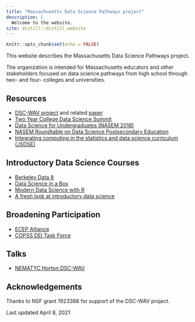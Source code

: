 ```yaml
---
title: "Massachusetts Data Science Pathways project"
description: |
  Welcome to the website.
site: distill::distill_website
---
```


```r
knitr::opts_chunk$set(echo = FALSE)

```


This website describes the Massachusetts Data Science Pathways project.

The organization is intended for Massachusetts educators and other stakeholders focused on data science pathways from high school through two- and four- colleges and universities.

## Resources

- [DSC-WAV project](http://dsc-wav.github.io/www/) and related [paper](https://hdsr.mitpress.mit.edu/pub/nvflcexe/release/1)
- [Two Year College Data Science Summit](https://www.amstat.org/ASA/Education/Two-Year-College-Data-Science-Summit.aspx)
- [Data Science for Undergraduates (NASEM 2018)](https://nas.edu/envisioningds)
- [NASEM Roundtable on Data Science Postsecondary Education](https://www.nationalacademies.org/event/06-12-2019/roundtable-on-data-science-postsecondary-education-meeting-11)
- [Integrating computing in the statistics and data science curriculum (JSDSE)](https://www.tandfonline.com/doi/full/10.1080/10691898.2020.1870416)

## Introductory Data Science Courses

- [Berkeley Data 8](http://data8.org)
- [Data Science in a Box](https://datasciencebox.org)
- [Modern Data Science with R](https://mdsr-book.github.io/mdsr2e)
- [A fresh look at introductory data science](https://www.tandfonline.com/doi/full/10.1080/10691898.2020.1804497?src=recsys)

## Broadening Participation

- [ECEP Alliance](https://ecepalliance.org)
- [COPSS DEI Task Force](https://community.amstat.org/copss/who/dei)

## Talks

- [NEMATYC Horton DSC-WAV](static/NEMATYC-Horton.pdf)

## Acknowledgements

Thanks to NSF grant 1923388 for support of the DSC-WAV project.

Last updated April 8, 2021
